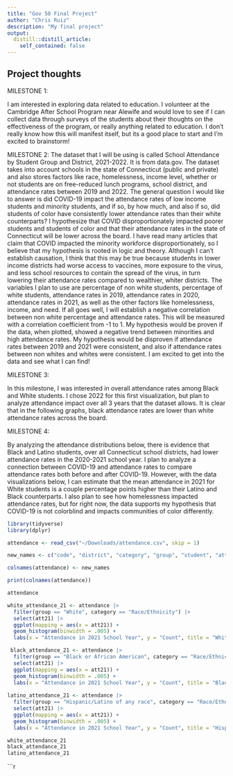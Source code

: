 ```yaml
---
title: "Gov 50 Final Project"
author: "Chris Ruiz"
description: "My final project"
output:
  distill::distill_article:
    self_contained: false
---
```




## Project thoughts

MILESTONE 1: 

I am interested in exploring data related to education. I volunteer at the Cambridge After School Program near Alewife and would love to see if I can collect data through surveys of the students about their thoughts on the effectiveness of the program, or really anything related to education. I don't really know how this will manifest itself, but its a good place to start and I'm excited to brainstorm!


MILESTONE 2:
The dataset that I will be using is called School Attendance by Student Group and District, 2021-2022. It is from data.gov. The dataset takes into account schools in the state of Connecticut (public and private) and also stores factors like race, homelessness, income level, whether or not students are on free-reduced lunch programs, school district, and attendance rates between 2019 and 2022. The general question I would like to answer is did COVID-19 impact the attendance rates of low income students and minority students, and if so, by how much, and also if so, did students of color have consistently lower attendance rates than their white counterparts? I hypothesize that COVID disproportionately impacted poorer students and students of color and that their attendance rates in the state of Connecticut will be lower across the board. I have read many articles that claim that COVID impacted the minority workforce disproportionately, so I believe that my hypothesis is rooted in logic and theory. Although I can't establish causation, I think that this may be true because students in lower income districts had worse access to vaccines, more exposure to the virus, and less school resources to contain the spread of the virus, in turn lowering their attendance rates compared to wealthier, whiter districts. The variables I plan to use are percentage of non white students, percentage of white students, attendance rates in 2019, attendance rates in 2020, attendance rates in 2021, as well as the other factors like homelessness, income, and need. If all goes well, I will establish a negative correlation between non white percentage and attendance rates. This will be measured with a correlation coefficient from -1 to 1. My hypothesis would be proven if the data, when plotted, showed a negative trend between minorities and high attendance rates. My hypothesis would be disproven if attendance rates between 2019 and 2021 were consistent, and also if attendance rates between non whites and whites were consistent. I am excited to get into the data and see what I can find!

MILESTONE 3: 

In this milestone, I was interested in overall attendance rates among Black and White students. I chose 2022 for this first visualization, but plan to analyze attendance impact over all 3 years that the dataset allows. It is clear that in the following graphs, black attendance rates are lower than white attendance rates across the board.

MILESTONE 4: 

By analyzing the attendance distributions below, there is evidence that Black and Latino students, over all Connecticut school districts, had lower attendance rates in the 2020-2021 school year. I plan to analyze a connection between COVID-19 and attendance rates to compare attendance rates both before and after COVID-19. However, with the data visualizations below, I can estimate that the mean attendance in 2021 for White students is a couple percentage points higher than their Latino and Black counterparts. I also plan to see how homelessness impacted attendance rates, but for right now, the data supports my hypothesis that COVID-19 is not colorblind and impacts communities of color differently. 

```r
library(tidyverse)
library(dplyr)

attendance <- read_csv("~/Downloads/attendance.csv", skip = 1)

new_names <- c("code", "district", "category", "group", "student", "att22", "rate22", "att21", "rate21", "att20", "rate20", "period", "update")

colnames(attendance) <- new_names

print(colnames(attendance))

attendance
```

```r
white_attendance_21 <- attendance |>
  filter(group == "White", category == "Race/Ethnicity") |>
  select(att21) |>
  ggplot(mapping = aes(x = att21)) +
  geom_histogram(binwidth = .005) +
  labs(x = "Attendance in 2021 School Year", y = "Count", title = "White Attendance in Connecticut Schools 20-21")

 black_attendance_21 <- attendance |>
  filter(group == "Black or African American", category == "Race/Ethnicity") |>
  select(att21) |>
  ggplot(mapping = aes(x = att21)) +
  geom_histogram(binwidth = .005) +
  labs(x = "Attendance in 2021 School Year", y = "Count", title = "Black Attendance in Connecticut Schools 20-21")
 
latino_attendance_21 <- attendance |>
  filter(group == "Hispanic/Latino of any race", category == "Race/Ethnicity") |>
  select(att21) |>
  ggplot(mapping = aes(x = att21)) +
  geom_histogram(binwidth = .005) +
  labs(x = "Attendance in 2021 School Year", y = "Count", title = "Hispanic/Latino Attendance in Connecticut Schools 20-21")
```


```r
white_attendance_21
black_attendance_21
latino_attendance_21
```

```r
